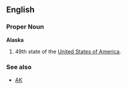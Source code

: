 ==English==

===Proper Noun===
'''Alaska'''
#49th state of the [[United States of America]].

===See also===
*[[AK]]
